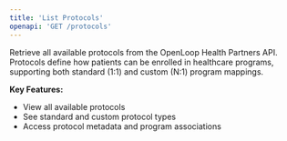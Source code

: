 ```yaml
---
title: 'List Protocols'
openapi: 'GET /protocols'
---
```


Retrieve all available protocols from the OpenLoop Health Partners API. Protocols define how patients can be enrolled in healthcare programs, supporting both standard (1:1) and custom (N:1) program mappings.

**Key Features:**
- View all available protocols
- See standard and custom protocol types
- Access protocol metadata and program associations
